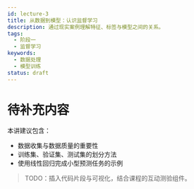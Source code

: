 ```yaml
---
id: lecture-3
title: 从数据到模型：认识监督学习
description: 通过现实案例理解特征、标签与模型之间的关系。
tags:
  - 阶段一
  - 监督学习
keywords:
  - 数据处理
  - 模型训练
status: draft
---
```


# 待补充内容

本讲建议包含：

- 数据收集与数据质量的重要性
- 训练集、验证集、测试集的划分方法
- 使用线性回归完成小型预测任务的示例

> TODO：插入代码片段与可视化，结合课程的互动测验组件。
